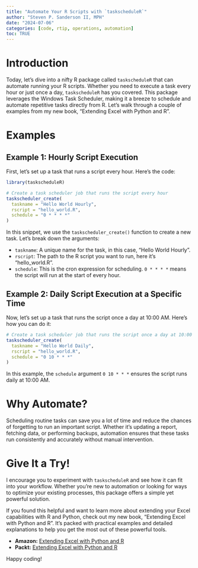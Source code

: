 ```yaml
---
title: "Automate Your R Scripts with `taskscheduleR`"
author: "Steven P. Sanderson II, MPH"
date: "2024-07-06"
categories: [code, rtip, operations, automation]
toc: TRUE
---
```


# Introduction

Today, let's dive into a nifty R package called `taskscheduleR` that can automate running your R scripts. Whether you need to execute a task every hour or just once a day, `taskscheduleR` has you covered. This package leverages the Windows Task Scheduler, making it a breeze to schedule and automate repetitive tasks directly from R. Let's walk through a couple of examples from my new book, "Extending Excel with Python and R".

# Examples

## Example 1: Hourly Script Execution

First, let's set up a task that runs a script every hour. Here's the code:

```r
library(taskscheduleR)

# Create a task scheduler job that runs the script every hour
taskscheduler_create(
  taskname = "Hello World Hourly",
  rscript = "hello_world.R",
  schedule = "0 * * * *"
)
```

In this snippet, we use the `taskscheduler_create()` function to create a new task. Let's break down the arguments:

- `taskname`: A unique name for the task, in this case, "Hello World Hourly".
- `rscript`: The path to the R script you want to run, here it's "hello_world.R".
- `schedule`: This is the cron expression for scheduling. `0 * * * *` means the script will run at the start of every hour.

## Example 2: Daily Script Execution at a Specific Time

Now, let's set up a task that runs the script once a day at 10:00 AM. Here's how you can do it:

```r
# Create a task scheduler job that runs the script once a day at 10:00 AM
taskscheduler_create(
  taskname = "Hello World Daily",
  rscript = "hello_world.R",
  schedule = "0 10 * * *"
)
```

In this example, the `schedule` argument `0 10 * * *` ensures the script runs daily at 10:00 AM.

# Why Automate?

Scheduling routine tasks can save you a lot of time and reduce the chances of forgetting to run an important script. Whether it's updating a report, fetching data, or performing backups, automation ensures that these tasks run consistently and accurately without manual intervention.

# Give It a Try!

I encourage you to experiment with `taskscheduleR` and see how it can fit into your workflow. Whether you're new to automation or looking for ways to optimize your existing processes, this package offers a simple yet powerful solution.

If you found this helpful and want to learn more about extending your Excel capabilities with R and Python, check out my new book, "Extending Excel with Python and R". It's packed with practical examples and detailed explanations to help you get the most out of these powerful tools.

- **Amazon:** [Extending Excel with Python and R](https://packt.link/oTyZJ)
- **Packt:** [Extending Excel with Python and R](https://www.packtpub.com/en-us/product/extending-excel-with-python-and-r-9781804610695)

Happy coding!